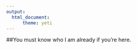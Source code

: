 ---
output:
  html_document:
      theme: yeti
---

##You must know who I am already if you're here.